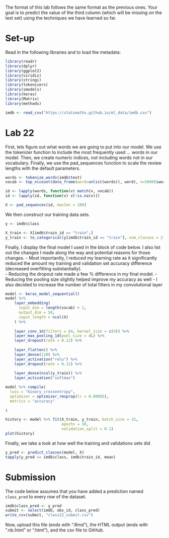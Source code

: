 The format of this lab follows the same format as the previous
ones. Your goal is to predict the value of the third column
(which will be missing on the test set) using the techniques
we have learned so far.

# Set-up

Read in the following libraries and to load the metadata:

```r
library(readr)
library(dplyr)
library(ggplot2)
library(viridis)
library(stringi)
library(tokenizers)
library(smodels)
library(keras)
library(Matrix)
library(methods)

imdb <- read_csv("https://statsmaths.github.io/ml_data/imdb.csv")
```


# Lab 22

First, lets figure out what words we are going to put into our model. We use the tokenizer function to include the most frequently used ...  words in our model. Then, we create numeric indices, not including words not in our vocabulary. Finally, we use the pad_sequences function to scale the review lengths with the default parameters.
```r
words <- tokenize_words(imdb$text)
vocab <- top_n(count(data_frame(word=unlist(words)), word), n=5000)$word

id <- lapply(words, function(v) match(v, vocab))
id <- lapply(id, function(v) v[!is.na(v)])

X <- pad_sequences(id, maxlen = 100)

```

We then construct our training data sets.
```r
y <- imdb$class

X_train <- X[imdb$train_id == "train",]
y_train <- to_categorical(y[imdb$train_id == "train"], num_classes = 2)

```


Finally, I display the final model I used in the block of code below. I also list out the changes I made along the way and potential reasons for those changes. 
  - Most importantly, I reduced my learning rate as it significantly reduced the amount my     training and validation set accuracy difference (decreased overfitting substantially).  
  - Reducing the dropout rate made a few % difference in my final model.
  - Reducing the pooling size slightly helped improve my accuracy as well
  - I also decided to increase the number of total filters in my convolutional layer 

```r
model <- keras_model_sequential()
model %>%
    layer_embedding(
      input_dim = length(vocab) + 1,
      output_dim = 50,
      input_length = ncol(X)
    ) %>%
  
    layer_conv_1d(filters = 64, kernel_size = c(4)) %>%
    layer_max_pooling_1d(pool_size = 4L) %>%
    layer_dropout(rate = 0.12) %>%
  
    layer_flatten() %>%
    layer_dense(128) %>%
    layer_activation("relu") %>%
    layer_dropout(rate = 0.12) %>%
  
    layer_dense(ncol(y_train)) %>%
    layer_activation("softmax")

model %>% compile(
  loss = "binary_crossentropy",
  optimizer = optimizer_rmsprop(lr = 0.00005),
  metrics = "accuracy"
  
)

history <- model %>% fit(X_train, y_train, batch_size = 32,
                         epochs = 10,
                         validation_split = 0.1)
plot(history)


```

Finally, we take a look at how well the training and validations sets did
```r
y_pred <- predict_classes(model, X)
tapply(y_pred == imdb$class, imdb$train_id, mean)

```




# Submission

The code below assumes that you have added a prediction named
`class_pred` to every row of the dataset.

```r
imdb$class_pred <- y_pred
submit <- select(imdb, obs_id, class_pred)
write_csv(submit, "class22_submit.csv")
```

Now, upload this file (ends with ".Rmd"), the HTML output
(ends with ".nb.html" or ".html"), and the csv file to
GitHub.
